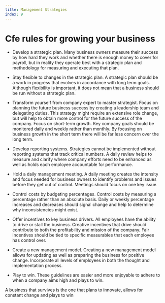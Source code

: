```yaml
---
title: Management Strategies
index: 9
---
```


# Cfe rules for growing your business

- Develop a strategic plan. Many business owners measure their success by how hard they work and whether there is enough money to cover for payroll, but in reality they operate best with a strategic plan and methodology for measuring and executing that plan.

- Stay flexible to changes in the strategic plan. A strategic plan should be a work in progress that evolves in accordance with long term goals. Although flexibility is important, it does not mean that a business should be run without a strategic plan.

- Transform yourself from company expert to master strategist. Focus on planning the future business success by creating a leadership team and delegating duties. This strategy might require an extensive role change, but will help to obtain more control for the future success of the company.
  Focus on short-term growth. Key company goals should be monitored daily and weekly rather than monthly. By focusing on business growth in the short term there will be far less concern over the long term.

- Develop reporting systems. Strategies cannot be implemented without reporting systems that track critical numbers. A daily review helps to measure and clarify where company efforts need to be enhanced as well as holds each employee accountable for performance.

- Hold a daily management meeting. A daily meeting creates the intensity and focus needed for business owners to identify problems and issues before they get out of control. Meetings should focus on one key issue.

- Control costs by budgeting percentages. Control costs by measuring a percentage rather than an absolute basis. Daily or weekly percentage increases and decreases should signal change and help to determine why inconsistencies might exist.

- Offer incentives to key business drivers. All employees have the ability to drive or stall the business. Creative incentives that drive should contribute to both the profitability and mission of the company. Fair incentives should be tied to specific measurables that each employee has control over.

- Create a new management model. Creating a new management model allows for updating as well as preparing the business for positive change. Incorporate all levels of employees in both the thought and implementation process.

- Play to win. These guidelines are easier and more enjoyable to adhere to when a company aims high and plays to win.

A business that survives is the one that plans to innovate, allows for constant change and plays to win
